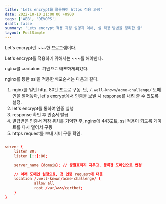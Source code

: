 ```yaml
---
title: 'Lets encrypt를 활용하여 https 적용 과정'
date: 2022-10-10 21:00:00 +0900
tags: ['WEB', 'DEVOPS']
draft: false
summary: 'Lets encrypt 적용 과정 설명과 이해, 실 적용 방법을 정리한 글'
layout: PostSimple
---
```


Let's encrypt란 ~~~한 프로그램이다.

Let's encrypt를 적용하기 위해서는 ~~~를 해야한다.

nginx를 container 기반으로 배포하게되었다.

nginx를 통한 ssl을 적용한 배포순서는 다음과 같다.

1. nginx를 일반 http, 80번 포트로 구동. 단, ``/.well-known/acme-challenge/`` 도메인을 열어놓아, let's encrypt에서 인증을 보낼 시 response를 내려 줄 수 있도록 설정.
2. let's encrypt를 통하여 인증 실행
3. response 확인 후 인증서 발급
4. 발급받은 인증서 저장 위치를 기억한 후, nginx에 443포트, ssl 적용이 되도록 게이트를 다시 열어서 구동
5. https request를 보내 서버 구동 확인.

```yml

```

```conf
server {
    listen 80;
    listen [::]:80;

    server_name {domain}; // 중괄호까지 지우고, 등록한 도메인으로 변경

    // 아래 도메인 설정으로, 첫 인증 request에 대응
    location /.well-known/acme-challenge/ {
             allow all;
             root /var/www/certbot;
    } 
}
```